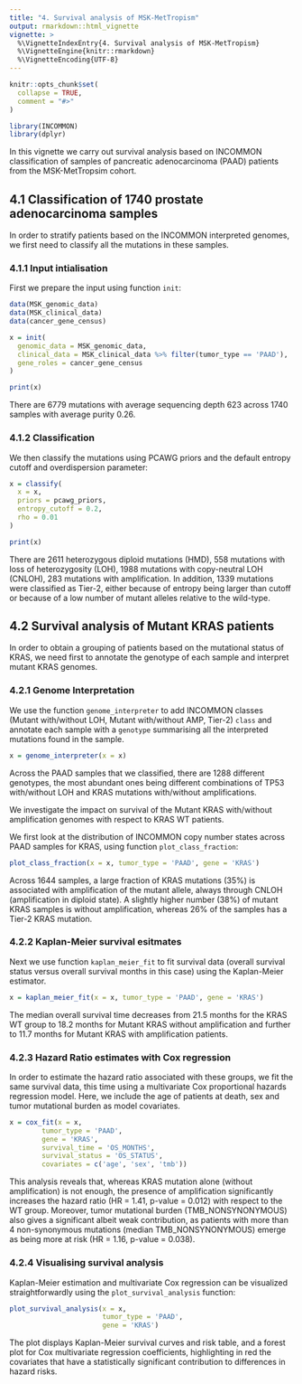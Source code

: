 ```yaml
---
title: "4. Survival analysis of MSK-MetTropism"
output: rmarkdown::html_vignette
vignette: >
  %\VignetteIndexEntry{4. Survival analysis of MSK-MetTropism}
  %\VignetteEngine{knitr::rmarkdown}
  %\VignetteEncoding{UTF-8}
---
```


```r
knitr::opts_chunk$set(
  collapse = TRUE,
  comment = "#>"
)
```

```r
library(INCOMMON)
library(dplyr)
```

In this vignette we carry out survival analysis based on INCOMMON classification of samples of pancreatic adenocarcinoma (PAAD) patients from the MSK-MetTropsim cohort.

## 4.1 Classification of 1740 prostate adenocarcinoma samples

In order to stratify patients based on the INCOMMON interpreted genomes, we first need to classify all the mutations in these samples.

### 4.1.1 Input intialisation

First we prepare the input using function `init`:

```r
data(MSK_genomic_data)
data(MSK_clinical_data)
data(cancer_gene_census)

x = init(
  genomic_data = MSK_genomic_data,
  clinical_data = MSK_clinical_data %>% filter(tumor_type == 'PAAD'),
  gene_roles = cancer_gene_census
)

print(x)
```
There are 6779 mutations with average sequencing depth 623 
across 1740 samples with average purity 0.26.

### 4.1.2 Classification

We then classify the mutations using PCAWG priors and the default entropy cutoff and
overdispersion parameter:

```r
x = classify(
  x = x,
  priors = pcawg_priors,
  entropy_cutoff = 0.2,
  rho = 0.01
)
```

```r
print(x)
```

There are 2611 heterozygous diploid mutations (HMD), 558 mutations with loss of 
heterozygosity (LOH), 1988 mutations with copy-neutral LOH (CNLOH), 283 mutations
with amplification. In addition, 1339 mutations were classified as Tier-2, either 
because of entropy being larger than cutoff or because of a low number of mutant
alleles relative to the wild-type.

## 4.2 Survival analysis of Mutant KRAS patients

In order to obtain a grouping of patients based on the mutational status of KRAS, we need first to annotate the genotype of each sample and interpret mutant KRAS genomes.

### 4.2.1 Genome Interpretation

We use the function `genome_interpreter` to add INCOMMON classes (Mutant with/without LOH, Mutant with/without AMP, Tier-2) `class` and annotate each sample with a `genotype` summarising all the interpreted mutations found in the sample.

```r
x = genome_interpreter(x = x)
```

Across the PAAD samples that we classified, there are 1288 different genotypes, the
most abundant ones being different combinations of TP53 with/without LOH and KRAS 
mutations with/without amplifications.

We investigate the impact on survival of the Mutant KRAS with/without amplification genomes with respect to KRAS WT patients.

We first look at the distribution of INCOMMON copy number states across PAAD samples for KRAS, using function `plot_class_fraction`:

```r
plot_class_fraction(x = x, tumor_type = 'PAAD', gene = 'KRAS')
```

Across 1644 samples, a large fraction of KRAS mutations (35%) is associated with amplification of the mutant allele, always through CNLOH (amplification in diploid state). A slightly higher number (38%) of mutant KRAS samples is without amplification, whereas 26% of the samples has a Tier-2 KRAS mutation.

### 4.2.2 Kaplan-Meier survival esitmates

Next we use function `kaplan_meier_fit` to fit survival data (overall survival
status versus overall survival months in this case) using the Kaplan-Meier estimator.

```r
x = kaplan_meier_fit(x = x, tumor_type = 'PAAD', gene = 'KRAS')
```

The median overall survival time decreases from 21.5 months for the KRAS WT group to 18.2 months for Mutant KRAS without amplification and further to 11.7 months for Mutant KRAS with amplification patients.

### 4.2.3 Hazard Ratio estimates with Cox regression

In order to estimate the hazard ratio associated with these groups, we fit the same survival data, this time using a multivariate Cox proportional hazards regression model. Here, we include the age of patients at death, sex and tumor mutational burden as model covariates.

```r
x = cox_fit(x = x,
        tumor_type = 'PAAD',
        gene = 'KRAS',
        survival_time = 'OS_MONTHS',
        survival_status = 'OS_STATUS',
        covariates = c('age', 'sex', 'tmb'))
```

This analysis reveals that, whereas KRAS mutation alone (without amplification) is not
enough, the presence of amplification significantly increases the hazard ratio (HR = 1.41, p-value = 0.012)
with respect to the WT group. Moreover, tumor mutational burden (TMB_NONSYNONYMOUS)
also gives a significant albeit weak contribution, as patients with more than 4 non-synonymous mutations
(median TMB_NONSYNONYMOUS) emerge as being more at risk (HR = 1.16, p-value = 0.038).

### 4.2.4 Visualising survival analysis

Kaplan-Meier estimation and multivariate Cox regression can be visualized straightforwardly
using the `plot_survival_analysis` function:

```r
plot_survival_analysis(x = x,
                       tumor_type = 'PAAD',
                       gene = 'KRAS')
```

The plot displays Kaplan-Meier survival curves and risk table, and a forest plot for
Cox multivariate regression coefficients, highlighting in red the covariates that
have a statistically significant contribution to differences in hazard risks.

